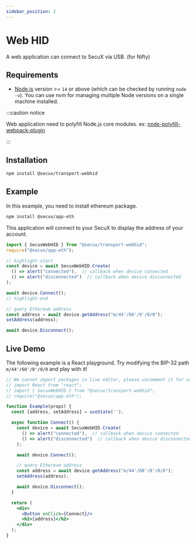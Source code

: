 ```yaml
---
sidebar_position: 2
---
```


# Web HID

A web application can connect to SecuX via USB. (for Nifty)

## Requirements
- [Node.js](https://nodejs.org/en/download/) version >= `14` or above (which can be checked by running `node -v`). You can use nvm for managing multiple Node versions on a single machine installed.

:::caution notice

Web application need to polyfill Node.js core modules. ex: [node-polyfill-webpack-plugin](https://www.npmjs.com/package/node-polyfill-webpack-plugin)

:::


## Installation
```bash npm
npm install @secux/transport-webhid
```

## Example
In this example, you need to install ethereum package.
```bash npm
npm install @secux/app-eth
```

This application will connect to your SecuX to display the address of your account.

```js
import { SecuxWebHID } from "@secux/transport-webhid";
require("@secux/app-eth");

// highlight-start
const device = await SecuxWebHID.Create(
  () => alert("connected"),  // callback when device connected
  () => alert("disconnected")  // callback when device disconnected
);

await device.Connect();
// highlight-end

// query Ethereum address
const address = await device.getAddress("m/44'/60'/0'/0/0");
setAddress(address);

await device.Disconnect();
```


## Live Demo
The following example is a React playground. Try modifying the BIP-32 path `m/44'/60'/0'/0/0` and play with it!
```jsx live
// We cannot import packages in live editor, please uncomment it for use.
// import React from "react";
// import { SecuxWebHID } from "@secux/transport-webhid";
// require("@secux/app-eth");

function Example(props) {
  const [address, setAddress] = useState('');

  async function Connect() {
    const device = await SecuxWebHID.Create(
      () => alert("connected"),  // callback when device connected
      () => alert("disconnected")  // callback when device disconnected
    );

    await device.Connect();

    // query Ethereum address
    const address = await device.getAddress("m/44'/60'/0'/0/0");
    setAddress(address);

    await device.Disconnect();
  }

  return (
    <div>
      <Button onClick={Connect}/>
      <h2>{address}</h2>
    </div>
  );
}
```

